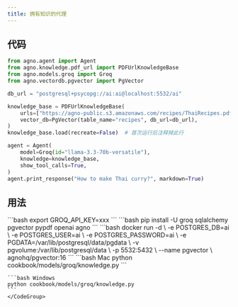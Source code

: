 ```yaml
---
title: 拥有知识的代理
---
```


## 代码

```python cookbook/models/groq/knowledge.py
from agno.agent import Agent
from agno.knowledge.pdf_url import PDFUrlKnowledgeBase
from agno.models.groq import Groq
from agno.vectordb.pgvector import PgVector

db_url = "postgresql+psycopg://ai:ai@localhost:5532/ai"

knowledge_base = PDFUrlKnowledgeBase(
    urls=["https://agno-public.s3.amazonaws.com/recipes/ThaiRecipes.pdf"],
    vector_db=PgVector(table_name="recipes", db_url=db_url),
)
knowledge_base.load(recreate=False)  # 首次运行后注释掉此行

agent = Agent(
    model=Groq(id="llama-3.3-70b-versatile"),
    knowledge=knowledge_base,
    show_tool_calls=True,
)
agent.print_response("How to make Thai curry?", markdown=True)
```

## 用法

<Steps>
  <Snippet file="create-venv-step.mdx" />

  <Step title="设置您的 API 密钥">
    ```bash
    export GROQ_API_KEY=xxx
    ```
  </Step>

  <Step title="安装库">
    ```bash
    pip install -U groq sqlalchemy pgvector pypdf openai agno
    ```
  </Step>

  <Step title="运行 PgVector">
    ```bash
    docker run -d \
      -e POSTGRES_DB=ai \
      -e POSTGRES_USER=ai \
      -e POSTGRES_PASSWORD=ai \
      -e PGDATA=/var/lib/postgresql/data/pgdata \
      -v pgvolume:/var/lib/postgresql/data \
      -p 5532:5432 \
      --name pgvector \
      agnohq/pgvector:16
    ```
  </Step>

  <Step title="运行代理">
    <CodeGroup>
    ```bash Mac
    python cookbook/models/groq/knowledge.py
    ```

    ```bash Windows
    python cookbook/models/groq/knowledge.py
    ```
    </CodeGroup>
  </Step>
</Steps>